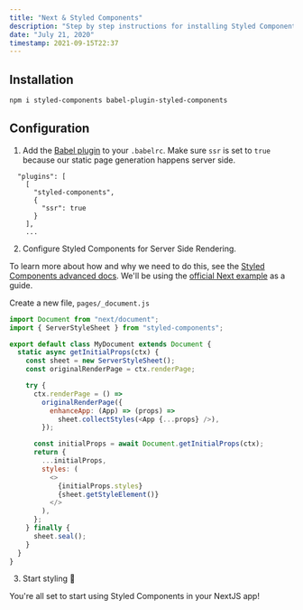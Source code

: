 ```yaml
---
title: "Next & Styled Components"
description: "Step by step instructions for installing Styled Components and using it with this starter."
date: "July 21, 2020"
timestamp: 2021-09-15T22:37
---
```


## Installation

```bash
npm i styled-components babel-plugin-styled-components
```

## Configuration

1. Add the [Babel plugin](https://styled-components.com/docs/tooling#babel-plugin) to your `.babelrc`. Make sure `ssr` is set to `true` because our static page generation happens server side.

```
  "plugins": [
    [
      "styled-components",
      {
        "ssr": true
      }
    ],
    ...
```

2. Configure Styled Components for Server Side Rendering.

To learn more about how and why we need to do this, see the [Styled Components advanced docs](https://styled-components.com/docs/advanced#server-side-rendering).
We'll be using the [official Next example](https://github.com/vercel/next.js/tree/canary/examples/with-styled-components) as a guide.

Create a new file, `pages/_document.js`

```js
import Document from "next/document";
import { ServerStyleSheet } from "styled-components";

export default class MyDocument extends Document {
  static async getInitialProps(ctx) {
    const sheet = new ServerStyleSheet();
    const originalRenderPage = ctx.renderPage;

    try {
      ctx.renderPage = () =>
        originalRenderPage({
          enhanceApp: (App) => (props) =>
            sheet.collectStyles(<App {...props} />),
        });

      const initialProps = await Document.getInitialProps(ctx);
      return {
        ...initialProps,
        styles: (
          <>
            {initialProps.styles}
            {sheet.getStyleElement()}
          </>
        ),
      };
    } finally {
      sheet.seal();
    }
  }
}
```

3. Start styling 🎨

You're all set to start using Styled Components in your NextJS app!
